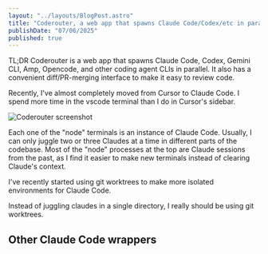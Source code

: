 ```yaml
---
layout: "../layouts/BlogPost.astro"
title: "Coderouter, a web app that spawns Claude Code/Codex/etc in parallel"
publishDate: "07/06/2025"
published: true
---
```


TL;DR Coderouter is a web app that spawns Claude Code, Codex, Gemini CLI, Amp, Opencode, and other coding agent CLIs in parallel. It also has a convenient diff/PR-merging interface to make it easy to review code.

Recently, I've almost completely moved from Cursor to Claude Code. I spend more time in the vscode terminal than I do in Cursor's sidebar.

![Coderouter screenshot](/coderouter/claude-code-cursor.png)


Each one of the "node" terminals is an instance of Claude Code. Usually, I can only juggle two or three Claudes at a time in different parts of the codebase. Most of the "node" processes at the top are Claude sessions from the past, as I find it easier to make new terminals instead of clearing Claude's context.

I've recently started using git worktrees to make more isolated environments for Claude Code.

Instead of juggling claudes in a single directory, I really should be using git worktrees.

## Other Claude Code wrappers